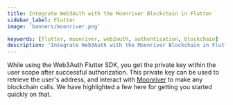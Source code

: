 ```yaml
---
title: Integrate Web3Auth with the Moonriver Blockchain in Flutter
sidebar_label: Flutter
image: 'banners/moonriver.png'

keywords: [flutter, moonriver, web3auth, authentication, blockchain]
description: 'Integrate Web3Auth with the Moonriver Blockchain in Flutter | Documentation - Web3Auth'
---
```



<SEO
  title="Integrate Web3Auth with the Moonriver Blockchain in Flutter"
  description="Integrate Web3Auth with the Moonriver Blockchain in Flutter | Documentation - Web3Auth"
  image="https://web3auth.io/docs/banners/moonriver.png"
  slug="/embedded-wallets/connect-blockchain/evm/moonriver/flutter"
/>

While using the Web3Auth Flutter SDK, you get the private key within the user scope after successful authorization. This private key can be used to retrieve the user's address, and interact with [Moonriver](https://moonbeam.network/networks/moonriver/) to make any blockchain calls. We have highlighted a few here for getting you started quickly on that.

<EVMInteraction />
